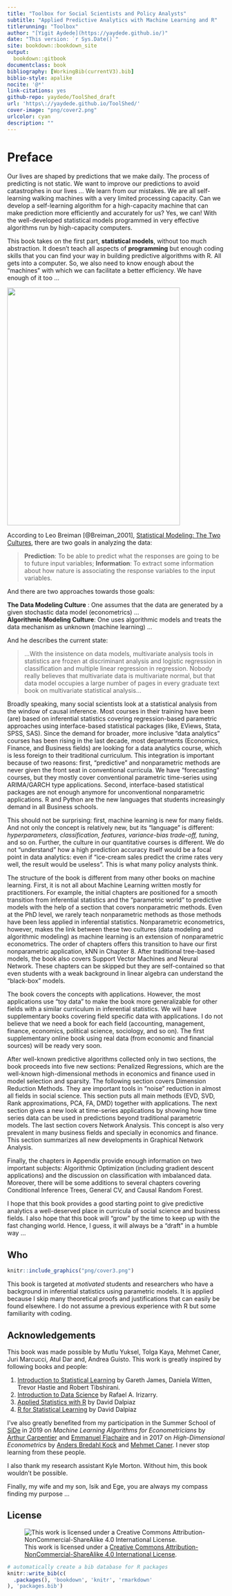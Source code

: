 ```yaml
---
title: "Toolbox for Social Scientists and Policy Analysts"
subtitle: "Applied Predictive Analytics with Machine Learning and R"
titlerunning: "Toolbox"
author: "[Yigit Aydede](https://yaydede.github.io/)"
date: "This version: `r Sys.Date()`"
site: bookdown::bookdown_site
output: 
  bookdown::gitbook
documentclass: book
bibliography: [WorkingBib(currentV3).bib]
biblio-style: apalike
nocite: '@*'
link-citations: yes
github-repo: yaydede/ToolShed_draft
url: 'https\://yaydede.github.io/ToolShed/'
cover-image: "png/cover2.png"
urlcolor: cyan
description: ""
---
```


# Preface {.unnumbered}

Our lives are shaped by predictions that we make daily. The process of predicting is not static. We want to improve our predictions to avoid catastrophes in our lives ... We learn from our mistakes. We are all self-learning walking machines with a very limited processing capacity. Can we develop a self-learning algorithm for a high-capacity machine that can make prediction more efficiently and accurately for us? Yes, we can! With the well-developed statistical models programmed in very effective algorithms run by high-capacity computers.

This book takes on the first part, **statistical models**, without too much abstraction. It doesn't teach all aspects of **programming** but enough coding skills that you can find your way in building predictive algorithms with R. All gets into a computer. So, we also need to know enough about the "machines" with which we can facilitate a better efficiency. We have enough of it too ...
  
![](png/cover3.png){width=400px height=550px}
  
According to Leo Breiman [@Breiman_2001], [Statistical Modeling: The Two Cultures](https://projecteuclid.org/download/pdf_1/euclid.ss/1009213726), there are two goals in analyzing the data:

> **Prediction**: To be able to predict what the responses are going to be to future input variables; **Information**: To extract some information about how nature is associating the response variables to the input variables.

And there are two approaches towards those goals:

**The Data Modeling Culture** : One assumes that the data are generated by a given stochastic data model (econometrics) ...\
**Algorithmic Modeling Culture**: One uses algorithmic models and treats the data mechanism as unknown (machine learning) ...

And he describes the current state:

> ...With the insistence on data models, multivariate analysis tools in statistics are frozen at discriminant analysis and logistic regression in classification and multiple linear regression in regression. Nobody really believes that multivariate data is multivariate normal, but that data model occupies a large number of pages in every graduate text book on multivariate statistical analysis...

Broadly speaking, many social scientists look at a statistical analysis from the window of causal inference. Most courses in their training have been (are) based on inferential statistics covering regression-based parametric approaches using interface-based statistical packages (like, EViews, Stata, SPSS, SAS).  Since the demand for broader, more inclusive “data analytics” courses has been rising in the last decade, most departments (Economics, Finance, and Business fields) are looking for a data analytics course, which is less foreign to their traditional curriculum.  This integration is important because of two reasons: first, “predictive” and nonparametric methods are never given the front seat in conventional curricula.  We have “forecasting” courses, but they mostly cover conventional parametric time-series using ARIMA/GARCH type applications.  Second, interface-based statistical packages are not enough anymore for unconventional nonparametric applications. R and Python are the new languages that students increasingly demand in all Business schools.  

This should not be surprising: first, machine learning is new for many fields.  And not only the concept is relatively new, but its “language” is different: *hyperparameters, classification, features, variance-bias trade-off, tuning*, and so on.  Further, the culture in our quantitative courses is different.  We do not “understand” how a high prediction accuracy itself would be a focal point in data analytics: even if “ice-cream sales predict the crime rates very well, the result would be useless”. This is what many policy analysts think.

The structure of the book is different from many other books on machine learning.  First, it is not all about Machine Learning written mostly for practitioners.  For example, the initial chapters are positioned for a smooth transition from inferential statistics and the “parametric world” to predictive models with the help of a section that covers nonparametric methods. Even at the PhD level, we rarely teach nonparametric methods as those methods have been less applied in inferential statistics.  Nonparametric econometrics, however, makes the link between these two cultures (data modeling and algorithmic modeling) as machine learning is an extension of nonparametric econometrics. The order of chapters offers this transition to have our first nonparametric application, kNN in Chapter 8.  After traditional tree-based models, the book also covers Support Vector Machines and Neural Network.  These chapters can be skipped but they are self-contained so that even students with a weak background in linear algebra can understand the “black-box” models. 

The book covers the concepts with applications.  However, the most applications use “toy data” to make the book more generalizable for other fields with a similar curriculum in inferential statistics.  We will have supplementary books covering field specific data with applications. I do not believe that we need a book for each field (accounting, management, finance, economics, political science, sociology, and so on).  The first supplementary online book using real data (from economic and financial sources) will be ready very soon.

After well-known predictive algorithms collected only in two sections, the book proceeds into five new sections: Penalized Regressions, which are the well-known high-dimensional methods in economics and finance used in model selection and sparsity.  The following section covers Dimension Reduction Methods.  They are important tools in “noise” reduction in almost all fields in social science.  This section puts all main methods (EVD, SVD, Rank approximations, PCA, FA, DMD) together with applications.  The next section gives a new look at time-series applications by showing how time series data can be used in predictions beyond traditional parametric models. The last section covers Network Analysis.  This concept is also very prevalent in many business fields and specially in economics and finance.  This section summarizes all new developments in Graphical Network Analysis.   

Finally, the chapters in Appendix provide enough information on two important subjects: Algorithmic Optimization (including gradient descent applications) and the discussion on classification with imbalanced data. Moreover, there will be some additions to several chapters covering Conditional Inference Trees, General CV, and Causal Random Forest.  

I hope that this book provides a good starting point to give predictive analytics a well-deserved place in curricula of social science and business fields.  I also hope that this book will "grow" by the time to keep up with the fast changing world.  Hence, I guess, it will always be a "draft" in a humble way ...
  
## Who {.unnumbered}

```r
knitr::include_graphics("png/cover3.png")
```
  
This book is targeted at *motivated* students and researchers who have a background in inferential statistics using parametric models. It is applied because I skip many theoretical proofs and justifications that can easily be found elsewhere. I do not assume a previous experience with R but some familiarity with coding.

## Acknowledgements {.unnumbered}

This book was made possible by Mutlu Yuksel, Tolga Kaya, Mehmet Caner, Juri Marcucci, Atul Dar and, Andrea Guisto. This work is greatly inspired by following books and people:

1.  [Introduction to Statistical Learning](http://faculty.marshall.usc.edu/gareth-james/ISL/) by Gareth James, Daniela Witten, Trevor Hastie and Robert Tibshirani.
2.  [Introduction to Data Science](https://rafalab.github.io/dsbook/) by Rafael A. Irizarry.\
3.  [Applied Statistics with R](https://daviddalpiaz.github.io/appliedstats/) by David Dalpiaz
4.  [R for Statistical Learning](https://daviddalpiaz.github.io/r4sl/) by David Dalpiaz

I've also greatly benefited from my participation in the Summer School of [SiDe](https://www.side-iea.it/events/summer-schools) in 2019 on *Machine Learning Algorithms for Econometricians* by [Arthur Carpentier](https://freakonometrics.github.io) and [Emmanuel Flachaire](https://www.amse-aixmarseille.fr/fr/membres/flachaire) and in 2017 on *High-Dimensional Econometrics* by [Anders Bredahl Kock](https://sites.google.com/site/andersbkock/) and [Mehmet Caner](https://poole.ncsu.edu/people/mehmet-caner/).  I never stop  learning from these people.

I also thank my research assistant Kyle Morton. Without him, this book wouldn't be possible.

Finally, my wife and my son, Isik and Ege, you are always my compass finding my purpose ... 

## License {.unnumbered}

![This work is licensed under a [Creative Commons Attribution-NonCommercial-ShareAlike 4.0 International License](http://creativecommons.org/licenses/by-nc-sa/4.0/).](png/cc.png)

```r
# automatically create a bib database for R packages
knitr::write_bib(c(
  .packages(), 'bookdown', 'knitr', 'rmarkdown'
), 'packages.bib')
```


